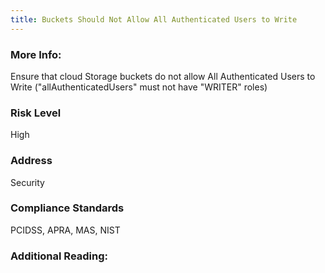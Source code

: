 ```yaml
---
title: Buckets Should Not Allow All Authenticated Users to Write
---
```


### More Info:

Ensure that cloud Storage buckets do not allow All Authenticated Users to Write ("allAuthenticatedUsers" must not have "WRITER" roles)

### Risk Level

High

### Address

Security

### Compliance Standards

PCIDSS, APRA, MAS, NIST

### Additional Reading:
